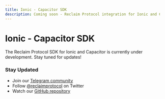 ```yaml
---
title: Ionic - Capacitor SDK
description: Coming soon - Reclaim Protocol integration for Ionic and Capacitor applications
---
```


# Ionic - Capacitor SDK

<Callout type="info">
  The Reclaim Protocol SDK for Ionic and Capacitor is currently under development. Stay tuned for updates!
</Callout>

### Stay Updated

- Join our [Telegram community](https://t.me/protocolreclaim)
- Follow [@reclaimprotocol](https://twitter.com/reclaimprotocol) on Twitter
- Watch our [GitHub repository](https://github.com/reclaimprotocol)
